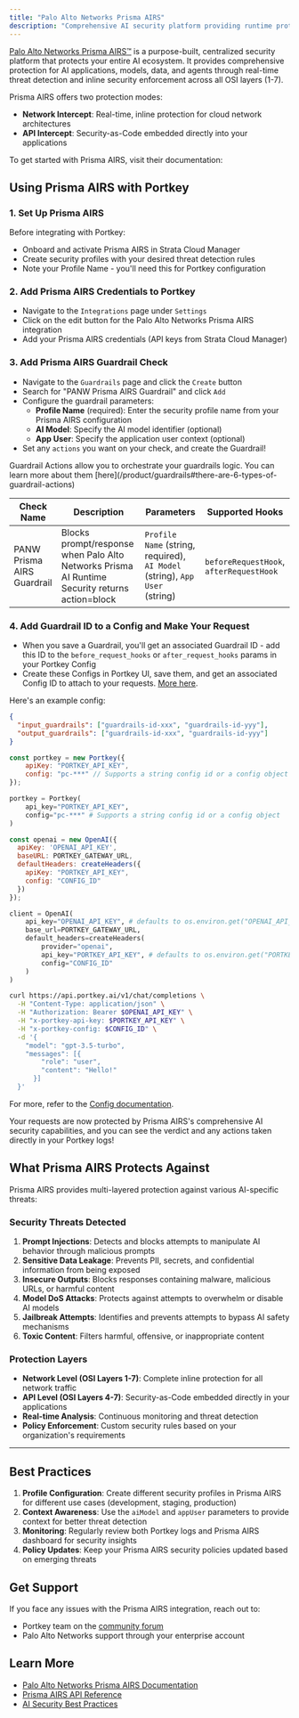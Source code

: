 ```yaml
---
title: "Palo Alto Networks Prisma AIRS"
description: "Comprehensive AI security platform providing runtime protection against prompt injections, data leakage, and AI-specific threats"
---
```


[Palo Alto Networks Prisma AIRS™](https://www.paloaltonetworks.com/) is a purpose-built, centralized security platform that protects your entire AI ecosystem. It provides comprehensive protection for AI applications, models, data, and agents through real-time threat detection and inline security enforcement across all OSI layers (1-7).

Prisma AIRS offers two protection modes:
- **Network Intercept**: Real-time, inline protection for cloud network architectures
- **API Intercept**: Security-as-Code embedded directly into your applications

To get started with Prisma AIRS, visit their documentation:
<Card title="Get Started with Palo Alto Networks Prisma AIRS" href="https://docs.paloaltonetworks.com/prisma/prisma-airs"/>

## Using Prisma AIRS with Portkey

### 1. Set Up Prisma AIRS

Before integrating with Portkey:
* Onboard and activate Prisma AIRS in Strata Cloud Manager
* Create security profiles with your desired threat detection rules
* Note your Profile Name - you'll need this for Portkey configuration

### 2. Add Prisma AIRS Credentials to Portkey

* Navigate to the `Integrations` page under `Settings`
* Click on the edit button for the Palo Alto Networks Prisma AIRS integration
* Add your Prisma AIRS credentials (API keys from Strata Cloud Manager)

### 3. Add Prisma AIRS Guardrail Check

* Navigate to the `Guardrails` page and click the `Create` button
* Search for "PANW Prisma AIRS Guardrail" and click `Add`
* Configure the guardrail parameters:
  - **Profile Name** (required): Enter the security profile name from your Prisma AIRS configuration
  - **AI Model**: Specify the AI model identifier (optional)
  - **App User**: Specify the application user context (optional)
* Set any `actions` you want on your check, and create the Guardrail!

<Note>
    Guardrail Actions allow you to orchestrate your guardrails logic. You can learn more about them [here](/product/guardrails#there-are-6-types-of-guardrail-actions)
</Note>

| Check Name | Description | Parameters | Supported Hooks |
|------------|-------------|------------|-----------------|
| PANW Prisma AIRS Guardrail | Blocks prompt/response when Palo Alto Networks Prisma AI Runtime Security returns action=block | `Profile Name` (string, required), `AI Model` (string), `App User` (string) | `beforeRequestHook`, `afterRequestHook` |

### 4. Add Guardrail ID to a Config and Make Your Request

* When you save a Guardrail, you'll get an associated Guardrail ID - add this ID to the `before_request_hooks` or `after_request_hooks` params in your Portkey Config
* Create these Configs in Portkey UI, save them, and get an associated Config ID to attach to your requests. [More here](/product/ai-gateway/configs).


Here's an example config:

```json
{
  "input_guardrails": ["guardrails-id-xxx", "guardrails-id-yyy"],
  "output_guardrails": ["guardrails-id-xxx", "guardrails-id-yyy"]
}
```

<Tabs>
  <Tab title="NodeJS">

```js
const portkey = new Portkey({
    apiKey: "PORTKEY_API_KEY",
    config: "pc-***" // Supports a string config id or a config object
});
```
  </Tab>
  <Tab title="Python">

```py
portkey = Portkey(
    api_key="PORTKEY_API_KEY",
    config="pc-***" # Supports a string config id or a config object
)
```
  </Tab>
  <Tab title="OpenAI NodeJS">

```js
const openai = new OpenAI({
  apiKey: 'OPENAI_API_KEY',
  baseURL: PORTKEY_GATEWAY_URL,
  defaultHeaders: createHeaders({
    apiKey: "PORTKEY_API_KEY",
    config: "CONFIG_ID"
  })
});
```
  </Tab>
  <Tab title="OpenAI Python">

```py
client = OpenAI(
    api_key="OPENAI_API_KEY", # defaults to os.environ.get("OPENAI_API_KEY")
    base_url=PORTKEY_GATEWAY_URL,
    default_headers=createHeaders(
        provider="openai",
        api_key="PORTKEY_API_KEY", # defaults to os.environ.get("PORTKEY_API_KEY")
        config="CONFIG_ID"
    )
)
```
  </Tab>
<Tab title="cURL">

```sh
curl https://api.portkey.ai/v1/chat/completions \
  -H "Content-Type: application/json" \
  -H "Authorization: Bearer $OPENAI_API_KEY" \
  -H "x-portkey-api-key: $PORTKEY_API_KEY" \
  -H "x-portkey-config: $CONFIG_ID" \
  -d '{
    "model": "gpt-3.5-turbo",
    "messages": [{
        "role": "user",
        "content": "Hello!"
      }]
  }'
```
  </Tab>
</Tabs>

For more, refer to the [Config documentation](/product/ai-gateway/configs).

Your requests are now protected by Prisma AIRS's comprehensive AI security capabilities, and you can see the verdict and any actions taken directly in your Portkey logs!

## What Prisma AIRS Protects Against

Prisma AIRS provides multi-layered protection against various AI-specific threats:

### Security Threats Detected

1. **Prompt Injections**: Detects and blocks attempts to manipulate AI behavior through malicious prompts
2. **Sensitive Data Leakage**: Prevents PII, secrets, and confidential information from being exposed
3. **Insecure Outputs**: Blocks responses containing malware, malicious URLs, or harmful content
4. **Model DoS Attacks**: Protects against attempts to overwhelm or disable AI models
5. **Jailbreak Attempts**: Identifies and prevents attempts to bypass AI safety mechanisms
6. **Toxic Content**: Filters harmful, offensive, or inappropriate content

### Protection Layers

- **Network Level (OSI Layers 1-7)**: Complete inline protection for all network traffic
- **API Level (OSI Layers 4-7)**: Security-as-Code embedded directly in your applications
- **Real-time Analysis**: Continuous monitoring and threat detection
- **Policy Enforcement**: Custom security rules based on your organization's requirements

---

## Best Practices

1. **Profile Configuration**: Create different security profiles in Prisma AIRS for different use cases (development, staging, production)
2. **Context Awareness**: Use the `aiModel` and `appUser` parameters to provide context for better threat detection
3. **Monitoring**: Regularly review both Portkey logs and Prisma AIRS dashboard for security insights
4. **Policy Updates**: Keep your Prisma AIRS security policies updated based on emerging threats

## Get Support

If you face any issues with the Prisma AIRS integration, reach out to:
- Portkey team on the [community forum](https://discord.gg/portkey-llms-in-prod-1143393887742861333)
- Palo Alto Networks support through your enterprise account

## Learn More

- [Palo Alto Networks Prisma AIRS Documentation](https://docs.paloaltonetworks.com/prisma/prisma-airs)
- [Prisma AIRS API Reference](https://docs.paloaltonetworks.com/prisma/prisma-airs/api-reference)
- [AI Security Best Practices](https://www.paloaltonetworks.com/cyberpedia/ai-security-best-practices)

